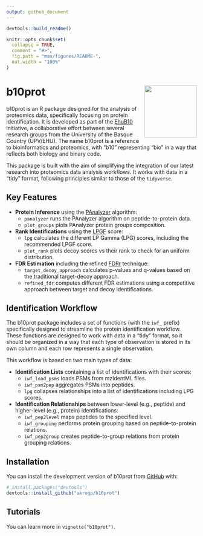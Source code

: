 ```yaml
---
output: github_document
---
```


<!-- README.md is generated from README.Rmd. Please edit that file -->
```r
devtools::build_readme()
```


```r
knitr::opts_chunk$set(
  collapse = TRUE,
  comment = "#>",
  fig.path = "man/figures/README-",
  out.width = "100%"
)
```

# b10prot <img src="man/figures/logo.png" align="right" height="138" />

<!-- badges: start -->
<!-- badges: end -->

b10prot is an R package designed for the analysis of proteomics data, specifically focusing on protein identification. It is developed as part of the [EhuB10](https://ehubio.ehu.eus/) initiative, a collaborative effort between several research groups from the University of the Basque Country (UPV/EHU). The name b10prot is a reference to bioinformatics and proteomics, with "b10" representing "bio" in a way that reflects both biology and binary code.

This package is built with the aim of simplifying the integration of our latest research into proteomics data analysis workflows. It works with data in a "tidy" format, following principles similar to those of the `tidyverse`.

## Key Features

- **Protein Inference** using the [PAnalyzer](https://bmcbioinformatics.biomedcentral.com/articles/10.1186/1471-2105-13-288) algorithm:
    - `panalyzer` runs the PAnalyzer algorithm on peptide-to-protein data.
    - `plot_groups` plots PAnalyzer protein groups composition.
- **Rank Identifications** using the [LPGF](https://pubs.acs.org/doi/10.1021/acs.jproteome.9b00819) score:
    - `lpg` calculates the different LP Gamma (LPG) scores, including the recommended LPGF score.
    - `plot_rank` plots decoy scores vs their rank to check for an uniform distribution.
- **FDR Estimation** including the refined [FDRr](https://pubs.acs.org/doi/10.1021/acs.jproteome.9b00819) technique:
    - `target_decoy_approach` calculates p-values and q-values based on the traditional target-decoy approach.
    - `refined_fdr` computes different FDR estimations using a competitive approach between target and decoy identifications.
    
## Identification Workflow

The b10prot package includes a set of functions (with the `iwf_` prefix) specifically designed to streamline the protein identification workflow. These functions are designed to work with data in a "tidy" format, so it should be organized in a way that each type of observation is stored in its own column and each row represents a single observation.

This workflow is based on two main types of data:

- **Identification Lists** containing a list of identifications with their scores:
    - `iwf_load_psms` loads PSMs from mzIdentML files.
    - `iwf_psm2pep` aggregates PSMs into peptides.
    - `lpg` collapses relationships into a list of identifications including LPG scores.
- **Identification Relationships** between lower-level (e.g., peptide) and higher-level (e.g., protein) identifications:
    - `iwf_pep2level` maps peptides to the specified level.
    - `iwf_grouping` performs protein grouping based on peptide-to-protein relations.
    - `iwf_pep2group` creates peptide-to-group relations from protein grouping relations.

## Installation

You can install the development version of b10prot from [GitHub](https://github.com/) with:

``` r
# install.packages("devtools")
devtools::install_github("akrogp/b10prot")
```

## Tutorials

You can learn more in `vignette("b10prot")`.
